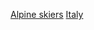 {{Commons cat|Alpine skiers from Italy}}

{{Fooian fooers|Profession=高山滑雪運動員|Nationality=義大利人|Country=義大利|Supercategory=運動員}}

[[Category:意大利滑雪運動員|Alpine skiers]]
[[Category:各國高山滑雪運動員|Italy]]